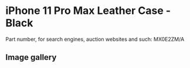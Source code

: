 # iPhone 11 Pro Max Leather Case - Black

Part number, for search engines, auction websites and such: MX0E2ZM/A

## Image gallery

<div style={{ width: "768px" }}>
  <GalleryComponent
    images={[
      {
        original: "/everysource/MX0E2",
        thumbnail: "/everypreview/MX0E2",
      },
      {
        original: "/everysource/MX0E2_AV1",
        thumbnail: "/everypreview/MX0E2_AV1",
      },
      {
        original: "/everysource/MX0E2_AV2",
        thumbnail: "/everypreview/MX0E2_AV2",
      },
      {
        original: "/everysource/MX0E2_AV3",
        thumbnail: "/everypreview/MX0E2_AV3",
      },
      {
        original: "/everysource/MX0E2_AV4",
        thumbnail: "/everypreview/MX0E2_AV4",
      },
      {
        original: "/everysource/MX0E2_AV5",
        thumbnail: "/everypreview/MX0E2_AV5",
      }
    ]}
  />
</div>